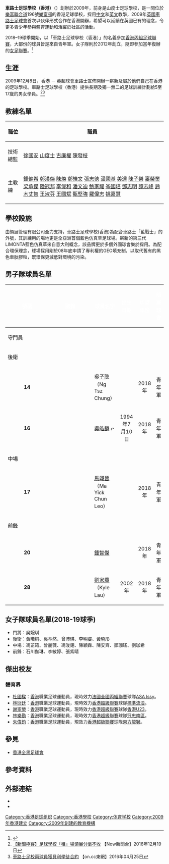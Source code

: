 {{expand|time=2017-03-11T03:51:58+00:00}}
{{noteTA
|G1=chelsea
|G2=英超
|G3=足球
|1=zh-hans:车路士足球学校; zh-hant:車路士足球學校;
}}
{{Infobox School
| name           = 車路士足球學校（香港）
| other_name     = ChelseaFC Soccer School (Hong Kong)
| image          = 
| motto          = 
| established    = 2009年12月8日
| type           = 香港足球學校
| language       = [[中文|中文]]、[[英文|英文]]
| religion       = 無
| affiliation    = [[車路士足球會|車路士足球會]]
| staff          = 25人
| telephone      = {{tel|852|2368 5232}}
| address        = {{HKG}}[[九龍|九龍]][[觀塘|觀塘]][[鴻圖道|鴻圖道]]57號南洋廣場6樓601室 
| website        = {{url|http://www.chelseafchk.com/}}
}}
'''車路士足球學校（香港）'''（{{lang-en|ChelseaFC Soccer School (Hong Kong)}}）創辦於2009年，前身是山度士足球學校，是一間位於[[樂富|樂富]][[聯合道|聯合道]]196號[[樂富邨|樂富邨]]的香港足球學校，採用[[中文|中文]]和[[英文|英文]]教學，2009年[[英國|英國]][[車路士足球會|車路士足球會]]首次以伙伴形式合作在香港開辦，希望可以延續在英國已有的理念，令更多青少年參與體育運動和活躍於社區的活動。

2018–19球季開始，以「車路士足球學校（香港）」的名義參加[[香港丙組足球聯賽|香港丙組足球聯賽]]，大部份的球員皆是來自青年軍。女子隊則於2012年創立，隨即參加當年復辦的[[香港女子足球聯賽|女足聯賽]]。<ref>{{cite web|url=http://www.chelseafchk.com/zh/newsdetail.php?id=355|title=車路士足球學校(香港)首支女子隊誕生!}}</ref>

== 生涯 ==
2009年12月8日，香港 － 英超球會車路士宣佈開辦一嶄新及屬於他們自己在香港的足球學校。車路士足球學校（香港）提供長期及獨一無二的足球訓練計劃給5至17歲的男女學員。<ref>[http://news.now.com/home/local/player?newsId=204320 【新聞極客】足球學校「租」場領展分毫不收] 【Now新聞台】2016年12月19日</ref><ref>[http://hk.on.cc/hk/bkn/cnt/sport/20160425/bkn-20160425130631595-0425_00882_001.html 車路士足校兩球員獲貝利學徒合約] {{Wayback|url=http://hk.on.cc/hk/bkn/cnt/sport/20160425/bkn-20160425130631595-0425_00882_001.html |date=20160918143306 }}  【on.cc東網】2016年04月25日</ref>

== 教練名單 ==
{| class="wikitable" border="1"
|-
!職位
!職員
|-
|技術總監||
{{flagicon|HKG}} [[徐國安|徐國安]] {{flagicon|HKG}} [[山度士_(足球運動員)|山度士]] {{flagicon|HKG}} [[古廉權|古廉權]] {{flagicon|HKG}} [[陳發枝|陳發枝]]
|-
|主教練|| {{flagicon|HKG}} [[鍾健希|鍾健希]] {{flagicon|HKG}} [[鄭漢傑|鄭漢傑]] {{flagicon|HKG}} [[陳煥_(足球員)|陳煥]] {{flagicon|HKG}} [[鄭皓文|鄭皓文]] {{flagicon|HKG}} [[張志德|張志德]] {{flagicon|HKG}} [[潘國基|潘國基]] {{flagicon|HKG}} [[美達|美達]] {{flagicon|HKG}} [[陳子樂|陳子樂]] {{flagicon|HKG}} [[辜榮業|辜榮業]] {{flagicon|HKG}} [[梁承傑|梁承傑]] {{flagicon|HKG}} [[陸冠邦|陸冠邦]] {{flagicon|HKG}} [[李偉和|李偉和]] {{flagicon|HKG}} [[潘文迪|潘文迪]] {{flagicon|HKG}} [[鮑家耀|鮑家耀]] {{flagicon|HKG}} [[岑國培|岑國培]] {{flagicon|HKG}} [[鄧志明|鄧志明]] {{flagicon|HKG}} [[譚志峰|譚志峰]] {{flagicon|HKG}} [[鈴木丈智|鈴木丈智]] {{flagicon|HKG}} [[王淑芬|王淑芬]] {{flagicon|HKG}} [[王國斌|王國斌]] {{flagicon|HKG}} [[甄堅強|甄堅強]]{{flagicon|HKG}} [[羅偉志|羅偉志]]  {{flagicon|HKG}} [[姚嘉慧|姚嘉慧]]
|}

== 學校設施 ==
由領展管理有限公司全力支持，車路士足球學校(香港)為配合車路士「藍戰士」的外號，其訓練用的場地更是全亞洲首個藍色仿真草足球場。嶄新的第三代LIMONTA藍色仿真草來自意大利概念，該品牌更於多個外國球會樂於採用。為配合環保理念，球場採用剛於08年底申請了專利權的GEO填充制，以取代舊有的黑色車肽膠粒，既環保更減低對環境的污染。

== 男子隊球員名單 ==
{| width=90%
|- bgcolor=#034694
!width=5%|<font color="white">號碼
!width=5%|<font color="white">國籍
!width=40%|<font color="white">球員名字
!width=20%|<font color="white">出生日期
!width=10%|<font color="white">加盟年份
!width=20%|<font color="white">前屬球會
|-
! colspan="6" bgcolor=#D0E7FF |<font color="black">守門員
!
!
|-
! colspan="6" bgcolor=#D0E7FF |<font color="black">後衛
!
!
|- bgcolor=#F5FAFF
| align="center" |'''14'''
| align="center" |{{flagicon|HKG}}
|[[吳子聰|吳子聰]]（Ng Tsz Chung）
| align="center" |
| align="center" |2018年
|青年軍
|- bgcolor=#F5FAFF
| align="center" |'''16'''
| align="center" |{{flagicon|HKG}}
|[[吳皓麟|吳皓麟]] [[File:Captain_sports.svg|12px]]
| align="center" |1994年7月10日
| align="center" |2018年
|青年軍
|-
! colspan="6" bgcolor=#D0E7FF |<font color="black">中場
!
!
|- bgcolor=#F5FAFF
| align="center" |'''17'''
| align="center" |{{flagicon|HKG}}
|[[馬翊晉|馬翊晉]]（Ma Yick Chun Leo）
| align="center" |
| align="center" |2018年
|青年軍
|-
! colspan="6" bgcolor=#D0E7FF |<font color="black">前鋒
!
!
|- bgcolor=#F5FAFF
| align="center" |'''20'''
| align="center" |{{flagicon|HKG}}
|[[鍾智傑|鍾智傑]]
| align="center" |
| align="center" |2018年
|青年軍
|- bgcolor=#F5FAFF
| align="center" |'''28'''
| align="center" |{{flagicon|HKG}}
|[[劉家喬|劉家喬]]（Kyle Lau）
| align="center" |2002年
| align="center" |2018年
|青年軍
|}

==女子隊球員名單(2018-19球季)==
*門將：吳婉琪
*後衛：黃曦桐、吳萃然、曾沛琪、李明姿、黃曉彤
*中場：馮芷筠、曾麗薇、馮浚翎、陳穎霖、陳安齊、鄒珈瑤、劉珈希
*前鋒：石川伽琳、李敏婷、張紫晴

== 傑出校友 ==
=== 體育界 ===
* [[杜國樑|杜國樑]]：[[香港|香港]]職業足球運動員，現時效力[[法國全國丙組聯賽|法國全國丙組聯賽]]球隊[[ASA_lssy|ASA lssy]]。
* [[林衍廷|林衍廷]]：[[香港|香港]]職業足球運動員，現時效力[[香港超級聯賽|香港超級聯賽]]球隊[[香港流浪足球會|標準流浪]]。
* [[謝家榮_(足球員)|謝家榮]]：[[香港|香港]]職業足球運動員，現時效力[[香港超級聯賽|香港超級聯賽]]球隊[[香港U23足球隊|香港U23]]。
* [[林樂勤|林樂勤]]：[[香港|香港]]職業足球運動員，現時效力[[香港超級聯賽|香港超級聯賽]]球隊[[南區足球會|冠忠南區]]。
* [[朱偉鈞|朱偉鈞]]：[[香港|香港]]職業足球運動員，現效力[[香港超級聯賽|香港超級聯賽]]球隊[[東方足球隊|東方龍獅]]。

== 參見 ==
*[[香港全黑足球會|香港全黑足球會]]

==參考資料==
{{Reflist}}

==外部連結==
* {{Official website|https://chelseafchk.com/}}
* {{facebook|CFCSSHK}}
{{香港足球培訓}}
[[Category:香港足球组织|Category:香港足球组织]]
[[Category:香港學校|Category:香港學校]]
[[Category:体育学校|Category:体育学校]]
[[Category:2009年香港建立|Category:2009年香港建立]]
[[Category:2009年創建的教育機構|Category:2009年創建的教育機構]]
